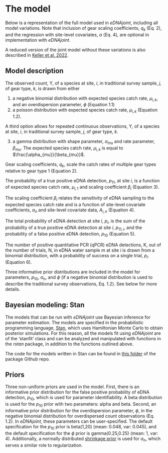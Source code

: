 # The model {#model}

Below is a representation of the full model used in *eDNAjoint*, including all model variations. Note that inclusion of gear scaling coefficients, $q_k$ (Eq. 2), and the regression with site-level covariates, $\alpha$ (Eq. 4), are optional in implementation with *eDNAjoint*.

A reduced version of the joint model without these variations is also described in [Keller et al. 2022](https://doi.org/10.1002/eap.2561).

## Model description {#modeldescription}

The observed count, Y, of a species at site, *i*, in traditional survey sample, *j*, of gear type, *k*, is drawn from either

1.  a negative binomial distribution with expected species catch rate, $\mu_{i,k}$, and an overdispersion parameter, $\phi$ (Equation 1.1)
2.  a poisson distribution with expected species catch rate, $\mu_{i,k}$ (Equation 1.2).

A third option allows for repeated continuous observations, Y, of a species at site, *i*, in traditional survey sample, *j*, of gear type, *k*.

3.  a gamma distribution with shape parameter, $\alpha_{mu}$ and rate parameter, $\beta_{mu}$. The expected species catch rate, $\mu_{i,k}$ is equal to $\frac{\alpha_{mu}}{\beta_{mu}}$.

```{=tex}
\begin{equation}
\tag{Eq. 1.1}
Y_{i,j,k} \sim NegativeBinomial(\mu_{i,k}, \phi) 
\end{equation}
```
```{=tex}
\begin{equation}
\tag{Eq. 1.2}
Y_{i,j,k} \sim Poisson(\mu_{i,k}) 
\end{equation}
```
```{=tex}
\begin{equation}
\tag{Eq. 1.3}
Y_{i,j,k} \sim Gamma(\alpha_{mu,i,k}, \beta_{mu,i,k}) 
\end{equation}
```
Gear scaling coefficients, $q_k$, scale the catch rates of multiple gear types relative to gear type 1 (Equation 2).

```{=tex}
\begin{equation}
\tag{Eq. 2}
\mu_{i,k} = q_k * \mu_{i,1}
\end{equation}
```
The probability of a true positive eDNA detection, $p_{11}$, at site *i*, is a function of expected species catch rate, $\mu_{i,1}$ and scaling coefficient $\beta_i$ (Equation 3).

```{=tex}
\begin{equation}
\tag{Eq. 3}
p_{11,i} = \frac{\mu_{i,1}}{\mu_{i,1} + e^{\beta_i}}
\end{equation}
```
The scaling coefficient $\beta_i$ relates the sensitivity of eDNA sampling to the expected species catch rate and is a function of site-level covariate coefficients, $\alpha_n$ and site-level covariate data, $A_{i,n}$ (Equation 4).

```{=tex}
\begin{equation}
\tag{Eq. 4}
\beta_i = A_{i,n}^{T} \cdot \alpha_n
\end{equation}
```
The total probability of eDNA detection at site *i*, $p_i$, is the sum of the probability of a true positive eDNA detection at site *i*, $p_{11,i}$, and the probability of a false positive eDNA detection, $p_{10}$ (Equation 5).

```{=tex}
\begin{equation}
\tag{Eq. 5}
p_i = p_{11,i} + p_{10}
\end{equation}
```
The number of positive quantitative PCR (qPCR) eDNA detections, K, out of the number of trials, N, in eDNA water sample *m* at site *i* is drawn from a binomial distribution, with a probability of success on a single trial, $p_i$. (Equation 6).

```{=tex}
\begin{equation}
\tag{Eq. 6}
K_{i,m} \sim Binomial(N_{i,m}, p_i)
\end{equation}
```
Three informative prior distributions are included in the model for parameters, $p_{10}$, $\alpha_n$, and $\phi$ (if a negative binomial distribution is used to describe the traditional survey observations, Eq. 1.2). See below for more details.

\begin{equation}
p_{10} \sim Beta(\alpha, \beta)
\end{equation} \begin{equation}
\phi \sim Gamma(\alpha, \beta)
\end{equation} \begin{equation}
\alpha_n \sim Normal(0,10)
\end{equation}

## Bayesian modeling: Stan

The models that can be run with *eDNAjoint* use Bayesian inference for parameter estimation. The models are specified in the probabilistic programming language, [Stan](https://mc-stan.org/rstan/), which uses Hamiltonian Monte Carlo to obtain posterior simulations. For this reason, all the models fit using *eDNAjoint* are of the 'stanfit' class and can be analyzed and manipulated with functions in the *rstan* package, in addition to the functions outlined above.

The code for the models written in Stan can be found in [this folder](https://github.com/abigailkeller/eDNAjoint/tree/master/inst/stan) of the package Github repo.

## Priors

Three non-uniform priors are used in the model. First, there is an informative prior distribution for the false positive probability of eDNA detection, $p_{10}$, which is used for parameter identifiability. A beta distribution is used for the $p_{10}$ prior with two parameters: alpha and beta. Second, an informative prior distribution for the overdispersion parameter, $\phi$, in the negative binomial distribution for overdispersed count observations (Eq. 1.2). In *eDNAjoint*, these parameters can be user-specified. The default specification for the $p_{10}$ prior is beta(1,20) (mean: 0.048, var: 0.045), and the default specification for the $\phi$ prior is gamma(0.25,0.25) (mean: 1, var: 4). Additionally, a normally distributed [shrinkage prior](https://doi.org/10.1016/j.jmp.2018.12.004) is used for $\alpha_n$, which serves a similar role to regularization.
